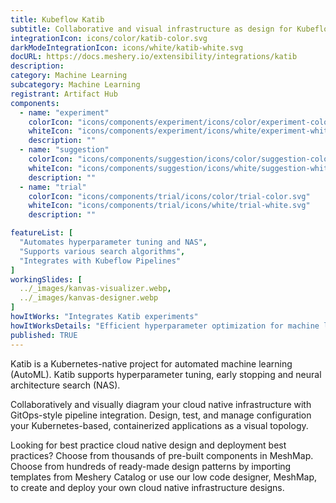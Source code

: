 ---
title: Kubeflow Katib
subtitle: Collaborative and visual infrastructure as design for Kubeflow Katib
integrationIcon: icons/color/katib-color.svg
darkModeIntegrationIcon: icons/white/katib-white.svg
docURL: https://docs.meshery.io/extensibility/integrations/katib
description: 
category: Machine Learning
subcategory: Machine Learning
registrant: Artifact Hub
components:
  - name: "experiment"
    colorIcon: "icons/components/experiment/icons/color/experiment-color.svg"
    whiteIcon: "icons/components/experiment/icons/white/experiment-white.svg"
    description: ""
  - name: "suggestion"
    colorIcon: "icons/components/suggestion/icons/color/suggestion-color.svg"
    whiteIcon: "icons/components/suggestion/icons/white/suggestion-white.svg"
    description: ""
  - name: "trial"
    colorIcon: "icons/components/trial/icons/color/trial-color.svg"
    whiteIcon: "icons/components/trial/icons/white/trial-white.svg"
    description: ""

featureList: [
  "Automates hyperparameter tuning and NAS",
  "Supports various search algorithms",
  "Integrates with Kubeflow Pipelines"
]
workingSlides: [
  ../_images/kanvas-visualizer.webp,
  ../_images/kanvas-designer.webp
]
howItWorks: "Integrates Katib experiments"
howItWorksDetails: "Efficient hyperparameter optimization for machine learning in Kubernetes"
published: TRUE
---
<p>
Katib is a Kubernetes-native project for automated machine learning (AutoML). Katib supports hyperparameter tuning, early stopping and neural architecture search (NAS).
</p>
<p>
    Collaboratively and visually diagram your cloud native infrastructure with GitOps-style pipeline integration. Design, test, and manage configuration your Kubernetes-based, containerized applications as a visual topology.
</p>
<p>
    Looking for best practice cloud native design and deployment best practices? Choose from thousands of pre-built components in MeshMap. Choose from hundreds of ready-made design patterns by importing templates from Meshery Catalog or use our low code designer, MeshMap, to create and deploy your own cloud native infrastructure designs.
</p>
